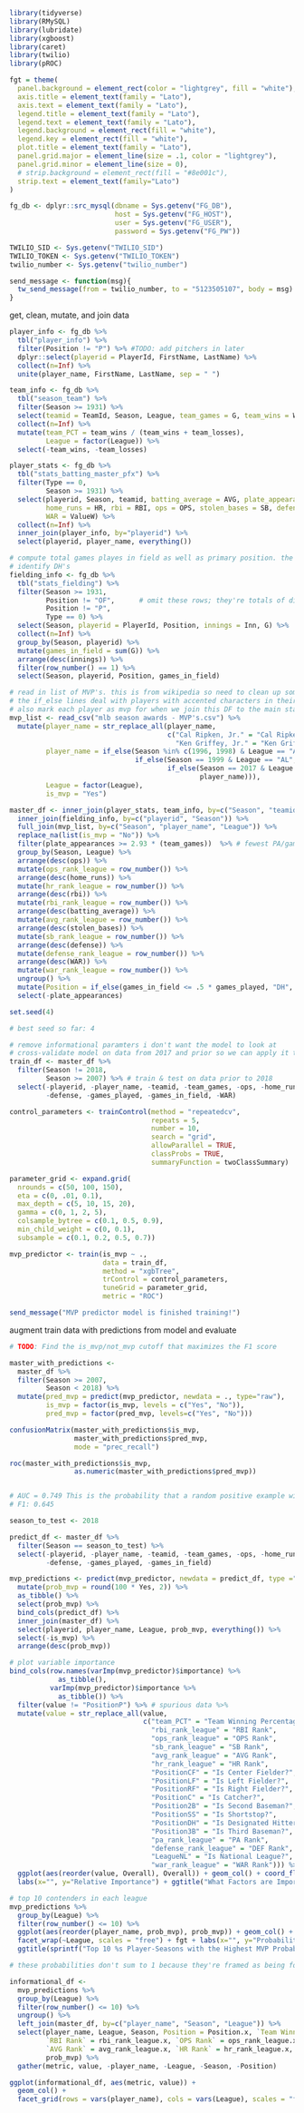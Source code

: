 ```r
library(tidyverse)
library(RMySQL)
library(lubridate)
library(xgboost)
library(caret)
library(twilio)
library(pROC)

fgt = theme(
  panel.background = element_rect(color = "lightgrey", fill = "white"),
  axis.title = element_text(family = "Lato"),
  axis.text = element_text(family = "Lato"),
  legend.title = element_text(family = "Lato"),
  legend.text = element_text(family = "Lato"),
  legend.background = element_rect(fill = "white"),
  legend.key = element_rect(fill = "white"),
  plot.title = element_text(family = "Lato"),
  panel.grid.major = element_line(size = .1, color = "lightgrey"),
  panel.grid.minor = element_line(size = 0),
  # strip.background = element_rect(fill = "#8e001c"),
  strip.text = element_text(family="Lato")
)

fg_db <- dplyr::src_mysql(dbname = Sys.getenv("FG_DB"), 
                          host = Sys.getenv("FG_HOST"), 
                          user = Sys.getenv("FG_USER"),
                          password = Sys.getenv("FG_PW"))

TWILIO_SID <- Sys.getenv("TWILIO_SID")
TWILIO_TOKEN <- Sys.getenv("TWILIO_TOKEN")
twilio_number <- Sys.getenv("twilio_number")

send_message <- function(msg){
  tw_send_message(from = twilio_number, to = "5123505107", body = msg)
}


```

get, clean, mutate, and join data

```r
player_info <- fg_db %>%
  tbl("player_info") %>%
  filter(Position != "P") %>% #TODO: add pitchers in later
  dplyr::select(playerid = PlayerId, FirstName, LastName) %>%
  collect(n=Inf) %>%
  unite(player_name, FirstName, LastName, sep = " ")

team_info <- fg_db %>%
  tbl("season_team") %>%
  filter(Season >= 1931) %>%   
  select(teamid = TeamId, Season, League, team_games = G, team_wins = W, team_losses = L) %>%
  collect(n=Inf) %>%
  mutate(team_PCT = team_wins / (team_wins + team_losses),
         League = factor(League)) %>%
  select(-team_wins, -team_losses)

player_stats <- fg_db %>%
  tbl("stats_batting_master_pfx") %>%
  filter(Type == 0,
         Season >= 1931) %>%
  select(playerid, Season, teamid, batting_average = AVG, plate_appearances = PA,
         home_runs = HR, rbi = RBI, ops = OPS, stolen_bases = SB, defense = Fielding, games_played = G,
         WAR = ValueW) %>%
  collect(n=Inf) %>%
  inner_join(player_info, by="playerid") %>%
  select(playerid, player_name, everything())

# compute total games playes in field as well as primary position. the former will be used to
# identify DH's
fielding_info <- fg_db %>%
  tbl("stats_fielding") %>%
  filter(Season >= 1931,
         Position != "OF",      # omit these rows; they're totals of distinct LF/CF/RF playing time
         Position != "P",
         Type == 0) %>%  
  select(Season, playerid = PlayerId, Position, innings = Inn, G) %>%
  collect(n=Inf) %>%
  group_by(Season, playerid) %>% 
  mutate(games_in_field = sum(G)) %>%
  arrange(desc(innings)) %>%
  filter(row_number() == 1) %>%
  select(Season, playerid, Position, games_in_field)

# read in list of MVP's. this is from wikipedia so need to clean up some of the names to match FanGraphs
# the if_else lines deal with players with accented characters in their names
# also mark each player as mvp for when we join this DF to the main stats DF later
mvp_list <- read_csv("mlb season awards - MVP's.csv") %>% 
  mutate(player_name = str_replace_all(player_name,
                                       c("Cal Ripken, Jr." = "Cal Ripken",
                                         "Ken Griffey, Jr." = "Ken Griffey Jr.")),
         player_name = if_else(Season %in% c(1996, 1998) & League == "AL", "Juan Gonzalez",
                               if_else(Season == 1999 & League == "AL", "Ivan Rodriguez",
                                       if_else(Season == 2017 & League == "AL", "Jose Altuve",
                                               player_name))),
         League = factor(League),
         is_mvp = "Yes")

master_df <- inner_join(player_stats, team_info, by=c("Season", "teamid")) %>%
  inner_join(fielding_info, by=c("playerid", "Season")) %>%
  full_join(mvp_list, by=c("Season", "player_name", "League")) %>%
  replace_na(list(is_mvp = "No")) %>%
  filter(plate_appearances >= 2.93 * (team_games))  %>% # fewest PA/game who won the MVP was Stargell in 1979
  group_by(Season, League) %>%    
  arrange(desc(ops)) %>%   
  mutate(ops_rank_league = row_number()) %>%
  arrange(desc(home_runs)) %>%
  mutate(hr_rank_league = row_number()) %>%
  arrange(desc(rbi)) %>%
  mutate(rbi_rank_league = row_number()) %>%
  arrange(desc(batting_average)) %>%
  mutate(avg_rank_league = row_number()) %>%
  arrange(desc(stolen_bases)) %>%
  mutate(sb_rank_league = row_number()) %>%
  arrange(desc(defense)) %>%
  mutate(defense_rank_league = row_number()) %>%
  arrange(desc(WAR)) %>%
  mutate(war_rank_league = row_number()) %>%
  ungroup() %>%
  mutate(Position = if_else(games_in_field <= .5 * games_played, "DH", Position)) %>%
  select(-plate_appearances)

```

```r


set.seed(4)

# best seed so far: 4

# remove informational paramters i don't want the model to look at
# cross-validate model on data from 2017 and prior so we can apply it to 2018 data
train_df <- master_df %>%
  filter(Season != 2018,
         Season >= 2007) %>% # train & test on data prior to 2018
  select(-playerid, -player_name, -teamid, -team_games, -ops, -home_runs, -rbi, -stolen_bases, -batting_average,
         -defense, -games_played, -games_in_field, -WAR)

control_parameters <- trainControl(method = "repeatedcv",
                                   repeats = 5,
                                   number = 10,
                                   search = "grid",
                                   allowParallel = TRUE,
                                   classProbs = TRUE,
                                   summaryFunction = twoClassSummary)

parameter_grid <- expand.grid(
  nrounds = c(50, 100, 150), 
  eta = c(0, .01, 0.1),
  max_depth = c(5, 10, 15, 20),
  gamma = c(0, 1, 2, 5),
  colsample_bytree = c(0.1, 0.5, 0.9),
  min_child_weight = c(0, 0.1),
  subsample = c(0.1, 0.2, 0.5, 0.7))

mvp_predictor <- train(is_mvp ~ .,
                       data = train_df, 
                       method = "xgbTree", 
                       trControl = control_parameters,
                       tuneGrid = parameter_grid,
                       metric = "ROC")

send_message("MVP predictor model is finished training!")


```

augment train data with predictions from model and evaluate

```r

# TODO: Find the is_mvp/not_mvp cutoff that maximizes the F1 score

master_with_predictions <-
  master_df %>% 
  filter(Season >= 2007,
         Season < 2018) %>%
  mutate(pred_mvp = predict(mvp_predictor, newdata = ., type="raw"),
         is_mvp = factor(is_mvp, levels = c("Yes", "No")),
         pred_mvp = factor(pred_mvp, levels=c("Yes", "No")))

confusionMatrix(master_with_predictions$is_mvp, 
                master_with_predictions$pred_mvp,
                mode = "prec_recall")

roc(master_with_predictions$is_mvp, 
                as.numeric(master_with_predictions$pred_mvp))


# AUC = 0.749 This is the probability that a random positive example will be ranked above a random negative example.
# F1: 0.645
```

```r

season_to_test <- 2018

predict_df <- master_df %>%
  filter(Season == season_to_test) %>%
  select(-playerid, -player_name, -teamid, -team_games, -ops, -home_runs, -rbi, -batting_average, -is_mvp,
         -defense, -games_played, -games_in_field)

mvp_predictions <- predict(mvp_predictor, newdata = predict_df, type ="prob") %>%
  mutate(prob_mvp = round(100 * Yes, 2)) %>%
  as_tibble() %>%
  select(prob_mvp) %>%
  bind_cols(predict_df) %>%
  inner_join(master_df) %>%
  select(playerid, player_name, League, prob_mvp, everything()) %>%
  select(-is_mvp) %>%
  arrange(desc(prob_mvp))

# plot variable importance
bind_cols(row.names(varImp(mvp_predictor)$importance) %>% 
            as_tibble(), 
          varImp(mvp_predictor)$importance %>% 
            as_tibble()) %>%
  filter(value != "PositionP") %>% # spurious data %>%
  mutate(value = str_replace_all(value,
                                 c("team_PCT" = "Team Winning Percentage",
                                   "rbi_rank_league" = "RBI Rank",
                                   "ops_rank_league" = "OPS Rank",
                                   "sb_rank_league" = "SB Rank",
                                   "avg_rank_league" = "AVG Rank",
                                   "hr_rank_league" = "HR Rank",
                                   "PositionCF" = "Is Center Fielder?",
                                   "PositionLF" = "Is Left Fielder?",
                                   "PositionRF" = "Is Right Fielder?",
                                   "PositionC" = "Is Catcher?",
                                   "Position2B" = "Is Second Baseman?",
                                   "PositionSS" = "Is Shortstop?",
                                   "PositionDH" = "Is Designated Hitter?",
                                   "Position3B" = "Is Third Baseman?",
                                   "pa_rank_league" = "PA Rank",
                                   "defense_rank_league" = "DEF Rank",
                                   "LeagueNL" = "Is National League?",
                                   "war_rank_league" = "WAR Rank"))) %>%
  ggplot(aes(reorder(value, Overall), Overall)) + geom_col() + coord_flip() + fgt +
  labs(x="", y="Relative Importance") + ggtitle("What Factors are Important in MVP Voting? (2007 - 2017)")

# top 10 contenders in each league
mvp_predictions %>%
  group_by(League) %>%
  filter(row_number() <= 10) %>%
  ggplot(aes(reorder(player_name, prob_mvp), prob_mvp)) + geom_col() + coord_flip() + 
  facet_wrap(~League, scales = "free") + fgt + labs(x="", y="Probability of Season Winning the MVP (%)") +
  ggtitle(sprintf("Top 10 %s Player-Seasons with the Highest MVP Probabilities", season_to_test))

# these probabilities don't sum to 1 because they're framed as being focused on individual players. the question I'm answering here is not "who will win the MVP?" but "if a player had a season like this, what's the probability that player will win the MVP?"


```

```r

informational_df <-
  mvp_predictions %>%
  group_by(League) %>%
  filter(row_number() <= 10) %>%
  ungroup() %>%
  left_join(master_df, by=c("player_name", "Season", "League")) %>%
  select(player_name, League, Season, Position = Position.x, `Team Winning Percentage` = team_PCT.x,
         `RBI Rank` = rbi_rank_league.x, `OPS Rank` = ops_rank_league.x, `SB Rank` = sb_rank_league.x,
         `AVG Rank` = avg_rank_league.x, `HR Rank` = hr_rank_league.x,
         prob_mvp) %>%
  gather(metric, value, -player_name, -League, -Season, -Position) 

ggplot(informational_df, aes(metric, value)) + 
  geom_col() +
  facet_grid(rows = vars(player_name), cols = vars(League), scales = "free")

```